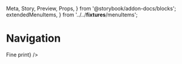   Meta,
  Story,
  Preview,
  Props,
} from '@storybook/addon-docs/blocks';
  extendedMenuItems,
} from '../../__fixtures__/menuItems';

<Meta title="Admin/Navigation" component={Navigation} />

# Navigation

<Preview>
  <Story name="With deeply nested pages">
    <Location initialPath="/savings">
      <Navigation
        logoSrc={logo}
        menuItems={extendedMenuItems}
        footerComponent={<small>Fine print</small>}
      />
    </Location>
  </Story>
</Preview>
